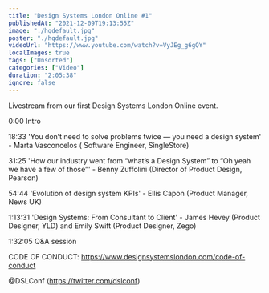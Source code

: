 ```yaml
---
title: "Design Systems London Online #1"
publishedAt: "2021-12-09T19:13:55Z"
image: "./hqdefault.jpg"
poster: "./hqdefault.jpg"
videoUrl: "https://www.youtube.com/watch?v=VyJEg_g6gQY"
localImages: true
tags: ["Unsorted"]
categories: ["Video"]
duration: "2:05:38"
ignore: false
---
```


Livestream from our first Design Systems London Online event.

0:00 Intro

18:33 'You don’t need to solve problems twice — you need a design system' - Marta Vasconcelos ( Software Engineer, SingleStore)

31:25 'How our industry went from “what’s a Design System” to “Oh yeah we have a few of those”' - Benny Zuffolini (Director of Product Design, Pearson)

54:44 'Evolution of design system KPIs' - Ellis Capon (Product Manager, News UK)

1:13:31 'Design Systems: From Consultant to Client' - James Hevey (Product Designer, YLD) and Emily Swift (Product Designer, Zego)

1:32:05 Q&A session

CODE OF CONDUCT:
https://www.designsystemslondon.com/code-of-conduct

@DSLConf (https://twitter.com/dslconf)
